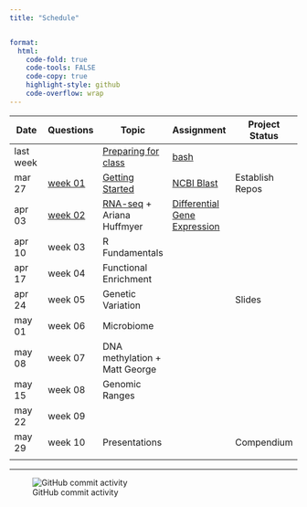 ```yaml
---
title: "Schedule"


format:
  html:
    code-fold: true
    code-tools: FALSE
    code-copy: true
    highlight-style: github
    code-overflow: wrap
---
```


| Date      | Questions                      | Topic                                                | Assignment                                             | Project Status  |
|--------------|--------------|----------------|--------------|--------------|
| last week |                                | [Preparing for class](lectures/00-before.qmd)        | [bash](assignments/00-bash.qmd)                        |                 |
| mar 27    | [week 01](questions/week01.md) | [Getting Started](lectures/01-start-up.qmd)          | [NCBI Blast](assignments/01-blast.qmd)                 | Establish Repos |
| apr 03    | [week 02](questions/week02.md) | [RNA-seq](lectures/02-rna-seq.qmd) + Ariana Huffmyer | [Differential Gene Expression](assignments/02-DGE.qmd) |                 |
| apr 10    | week 03                        | R Fundamentals                                       |                                                        |                 |
| apr 17    | week 04                        | Functional Enrichment                                |                                                        |                 |
| apr 24    | week 05                        | Genetic Variation                                    |                                                        | Slides          |
| may 01    | week 06                        | Microbiome                                           |                                                        |                 |
| may 08    | week 07                        | DNA methylation + Matt George                        |                                                        |                 |
| may 15    | week 08                        | Genomic Ranges                                       |                                                        |                 |
| may 22    | week 09                        |                                                      |                                                        |                 |
| may 29    | week 10                        | Presentations                                        |                                                        | Compendium      |
|           |                                |                                                      |                                                        |                 |

---
![GitHub commit activity](https://img.shields.io/github/commit-activity/w/sr320/course-FISH546-2023?style=flat-square)